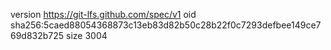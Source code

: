 version https://git-lfs.github.com/spec/v1
oid sha256:5caed88054368873c13eb83d82b50c28b22f0c7293defbee149ce769d832b725
size 3004
